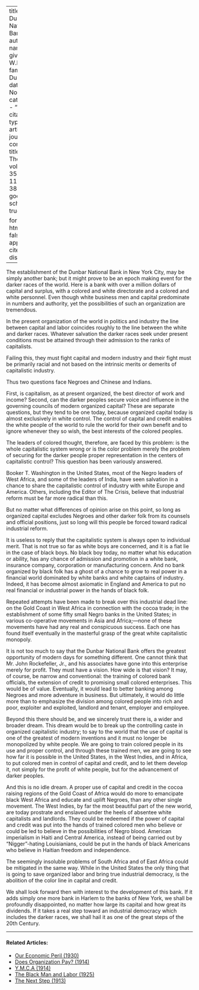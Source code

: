 
---
title: 'The Dunbar National Bank'
author:
  - name:
      given: W.E.B.
      family: Du Bois
date: Nov. 1928
categories: 
  - ""
citation: 
  type: article-journal
  container-title: The Crisis
  volume: 35
  issue: 11
  page: 382
google-scholar: true

format:
  html:
    toc: false
    appendix-cite-as: display
---


The establishment of the Dunbar National Bank in New York City, may be simply another bank; but it might prove to be an epoch making event for the darker races of the world. Here is a bank with over a million dollars of capital and surplus, with a colored and white directorate and a colored and white personnel. Even though white business men and capital predominate in numbers and authority, yet the possibilities of such an organization are tremendous.

In the present organization of the world in politics and industry the line between capital and labor coincides roughly to the line between the white and darker races. Whatever salvation the darker races seek under present conditions must be attained through their admission to the ranks of capitalists.

Failing this, they must fight capital and modern industry and their fight must be primarily racial and not based on the intrinsic merits or demerits of capitalistic industry.

Thus two questions face Negroes and Chinese and Indians.

First, is capitalism, as at present organized, the best director of work and income? Second, can the darker peoples secure voice and influence in the governing councils of modern organized capital? These are separate questions, but they tend to be one today, because organized capital today is almost exclusively in white control. The control of capital and credit enables the white people of the world to rule the world for their own benefit and to ignore whenever they so wish, the best interests of the colored peoples.

The leaders of colored thought, therefore, are faced by this problem: is the whole capitalistic system wrong or is the color problem merely the problem of securing for the darker people proper representation in the centers of capitalistic control? This question has been variously answered.

Booker T. Washington in the United States, most of the Negro leaders of West Africa, and some of the leaders of India, have seen salvation in a chance to share the capitalistic control of industry with white Europe and America. Others, including the Editor of <span class = "small-caps">The Crisis</span>, believe that industrial reform must be far more radical than this.

But no matter what differences of opinion arise on this point, so long as organized capital excludes Negroes and other darker folk from its counsels and official positions, just so long will this people be forced toward radical industrial reform.

It is useless to reply that the capitalistic system is always open to individual merit. That is not true so far as white boys are concerned, and it is a fiat lie in the case of black boys. No black boy today, no matter what his education or ability, has any chance of admission and promotion in a white bank, insurance company, corporation or manufacturing concern. And no bank organized by black folk has a ghost of a chance to grow to real power in a financial world dominated by white banks and white captains of industry. Indeed, it has become almost axiomatic in England and America to put no real financial or industrial power in the hands of black folk.

Repeated attempts have been made to break over this industrial dead line: on the Gold Coast in West Africa in connection with the cocoa trade; in the establishment of some fifty small Negro banks in the United States; in various co-operative movements in Asia and Africa;---none of these movements have had any real and conspicuous success. Each one has found itself eventually in the masterful grasp of the great white capitalistic monopoly.

It is not too much to say that the Dunbar National Bank offers the greatest opportunity of modern days for something different. One cannot think that Mr. John Rockefeller, Jr., and his associates have gone into this enterprise merely for profit. They must have a vision. How wide is that vision? It may, of course, be narrow and conventional: the training of colored bank officials, the extension of credit to promising small colored enterprises. This would be of value. Eventually, it would lead to better banking among Negroes and more adventure in business. But ultimately, it would do little more than to emphasize the division among colored people into rich and poor, exploiter and exploited, landlord and tenant, employer and employee.

Beyond this there should be, and we sincerely trust there is, a wider and broader dream. This dream would be to break up the controlling caste in organized capitalistic industry; to say to the world that the use of capital is one of the greatest of modern inventions and it must no longer be monopolized by white people. We are going to train colored people in its use and proper control, and through these trained men, we are going to see how far it is possible in the United States, in the West Indies, and in Africa, to put colored men in control of capital and credit, and to let them develop it, not simply for the profit of white people, but for the advancement of darker peoples.

And this is no idle dream. A proper use of capital and credit in the cocoa raising regions of the Gold Coast of Africa would do more to emancipate black West Africa and educate and uplift Negroes, than any other single movement. The West Indies, by far the most beautiful part of the new world, are today prostrate and enslaved under the heels of absentee white capitalists and landlords. They could be redeemed if the power of capital and credit was put into the hands of trained colored men who believe or could be led to believe in the possibilities of Negro blood. American imperialism in Haiti and Central America, instead of being carried out by "Nigger"-hating Louisianians, could be put in the hands of black Americans who believe in Haitian freedom and independence.

The seemingly insoluble problems of South Africa and of East Africa could be mitigated in the same way. While in the United States the only thing that is going to save organized labor and bring true industrial democracy, is the abolition of the color line in capital and credit.

We shall look forward then with interest to the development of this bank. If it adds simply one more bank in Harlem to the banks of New York, we shall be profoundly disappointed, no matter how large its capital and how great its dividends. If it takes a real step toward an industrial democracy which includes the darker races, we shall hail it as one of the great steps of the 20th Century.

<!-- Similar articles start here -->

<hr>
#### Related Articles:

* [Our Economic Peril (1930)](/Volumes/37/03/our_economic_peril.html)
* [Does Organization Pay? (1914)](/Volumes/07/06/does_organization_pay.html)
* [Y.M.C.A (1914)](/Volumes/09/02/ymca.html)
* [The Black Man and Labor (1925)](/Volumes/31/02/black_man_and_labor.html)
* [The Next Step (1913)](/Volumes/06/02/next_step.html)

<!-- Similar articles end here -->